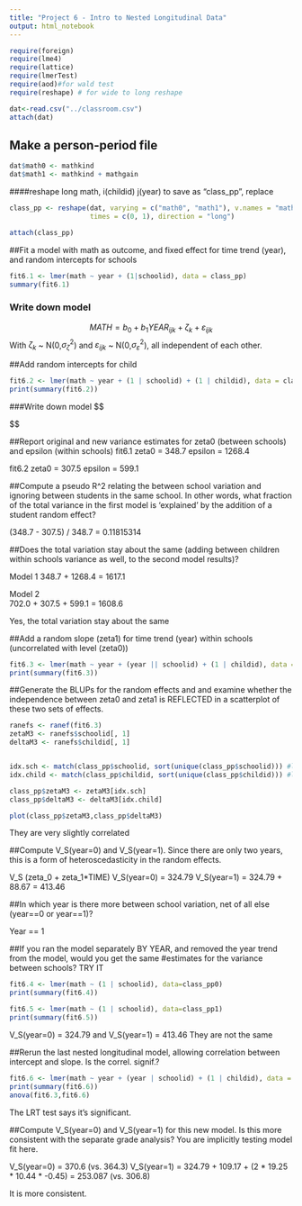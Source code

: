 ```yaml
---
title: "Project 6 - Intro to Nested Longitudinal Data"
output: html_notebook
---
```


```r
require(foreign)
require(lme4)
require(lattice)
require(lmerTest)
require(aod)#for wald test
require(reshape) # for wide to long reshape

dat<-read.csv("../classroom.csv")
attach(dat)
```

## Make a person-period file

```r
dat$math0 <- mathkind
dat$math1 <- mathkind + mathgain
```

####reshape long math, i(childid) j(year) to save as "class_pp", replace

```r
class_pp <- reshape(dat, varying = c("math0", "math1"), v.names = "math", timevar = "year",
                    times = c(0, 1), direction = "long")

attach(class_pp)
```


##Fit a model with math as outcome, and fixed effect for time trend (year), and random intercepts for schools

```r
fit6.1 <- lmer(math ~ year + (1|schoolid), data = class_pp)
summary(fit6.1)
```


### Write down model
$$
MATH = b_0 + b_1YEAR_{ijk} + \zeta_{k} + \varepsilon_{ijk}
$$
With $\zeta_{k}$ ~ N(0,$\sigma^2_{\zeta}$)  and $\varepsilon_{ijk}$ ~ N(0,$\sigma^2_{\varepsilon}$), all independent of each other.

##Add random intercepts for child
```r
fit6.2 <- lmer(math ~ year + (1 | schoolid) + (1 | childid), data = class_pp)
print(summary(fit6.2))
```

###Write down model
$$

$$


##Report original and new variance estimates for zeta0 (between schools) and epsilon (within schools)
fit6.1
zeta0 = 348.7
epsilon = 1268.4

fit6.2
zeta0 = 307.5
epsilon = 599.1

##Compute a pseudo R^2 relating the between school variation and ignoring between students in the same school. In other words, what fraction of the total variance in the first model is 'explained' by the addition of a student random effect?

(348.7 - 307.5) / 348.7 = 0.11815314


##Does the total variation stay about the same (adding between children within schools variance as well, to the second model results)?

Model 1
348.7 + 1268.4 = 1617.1

Model 2  
702.0 + 307.5 + 599.1 = 1608.6


Yes, the total variation stay about the same

##Add a random slope (zeta1) for time trend (year) within schools (uncorrelated with level (zeta0))

```r
fit6.3 <- lmer(math ~ year + (year || schoolid) + (1 | childid), data = class_pp)
print(summary(fit6.3))
```

##Generate the BLUPs for the random effects and and examine whether the independence between zeta0 and zeta1 is REFLECTED in a scatterplot of these two sets of effects.
```r
ranefs <- ranef(fit6.3)
zetaM3 <- ranefs$schoolid[, 1]
deltaM3 <- ranefs$childid[, 1]


idx.sch <- match(class_pp$schoolid, sort(unique(class_pp$schoolid))) #locations of the unique indices
idx.child <- match(class_pp$childid, sort(unique(class_pp$childid))) #locations of the unique indices

class_pp$zetaM3 <- zetaM3[idx.sch]
class_pp$deltaM3 <- deltaM3[idx.child]

plot(class_pp$zetaM3,class_pp$deltaM3)
```

They are very slightly correlated

##Compute V_S(year=0) and V_S(year=1).  Since there are only two years, this is a form of heteroscedasticity in the random effects.

V_S (zeta_0 + zeta_1*TIME)
V_S(year=0) = 324.79
V_S(year=1) = 324.79 + 88.67 = 413.46

##In which year is there more between school variation, net of all else (year==0 or year==1)?

Year == 1

##If you ran the model separately BY YEAR, and removed the year trend from the model, would you get the same #estimates for the variance between schools?  TRY IT

```r
fit6.4 <- lmer(math ~ (1 | schoolid), data=class_pp0)
print(summary(fit6.4))

fit6.5 <- lmer(math ~ (1 | schoolid), data=class_pp1)
print(summary(fit6.5))
```

V_S(year=0) = 324.79 and V_S(year=1) = 413.46
They are not the same

##Rerun the last nested longitudinal model, allowing correlation between intercept and slope.  Is the correl. signif.?

```r
fit6.6 <- lmer(math ~ year + (year | schoolid) + (1 | childid), data = class_pp)
print(summary(fit6.6))
anova(fit6.3,fit6.6)
```

The LRT test says it's significant.

##Compute V_S(year=0) and V_S(year=1) for this new model.  Is this more consistent with the separate grade analysis? You are implicitly testing model fit here.

V_S(year=0) = 370.6 (vs. 364.3)
V_S(year=1) = 324.79 + 109.17 + (2 * 19.25 * 10.44 * -0.45) = 253.087 (vs. 306.8)

It is more consistent.